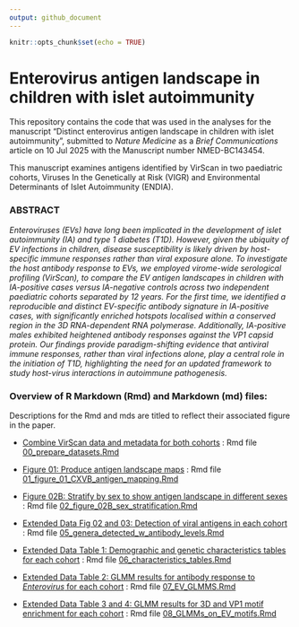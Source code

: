 ```yaml
---
output: github_document
---
```


```r
knitr::opts_chunk$set(echo = TRUE)
```

# Enterovirus antigen landscape in children with islet autoimmunity

This repository contains the code that was used in the analyses for the manuscript "Distinct enterovirus antigen landscape in children with islet autoimmunity", submitted to *Nature Medicine* as a *Brief Communications* article on 10 Jul 2025 with the Manuscript number NMED-BC143454. 

This manuscript examines antigens identified by VirScan in two paediatric cohorts, Viruses In the Genetically at Risk (VIGR) and Environmental Determinants of Islet Autoimmunity (ENDIA).

### ABSTRACT

<i>
Enteroviruses (EVs) have long been implicated in the development of islet autoimmunity (IA) and type 1 diabetes (T1D). However, given the ubiquity of EV infections in children, disease susceptibility is likely driven by host-specific immune responses rather than viral exposure alone. To investigate the host antibody response to EVs, we employed virome-wide serological profiling (VirScan), to compare the EV antigen landscapes in children with IA-positive cases versus IA-negative controls across two independent paediatric cohorts separated by 12 years. For the first time, we identified a reproducible and distinct EV-specific antibody signature in IA-positive cases, with significantly enriched hotspots localised within a conserved region in the 3D  RNA-dependent RNA polymerase. Additionally, IA-positive males exhibited heightened antibody responses against the VP1 capsid protein. Our findings provide paradigm-shifting evidence that antiviral immune responses, rather than viral infections alone, play a central role in the initiation of T1D, highlighting the need for an updated framework to study host-virus interactions in autoimmune pathogenesis. </i>

### Overview of R Markdown (Rmd) and Markdown (md) files:

Descriptions for the Rmd and mds are titled to reflect their associated figure in the paper.

-   [Combine VirScan data and metadata for both cohorts](00_prepare_datasets.md) : Rmd file
    [00_prepare_datasets.Rmd](00_prepare_datasets.Rmd)

-   [Figure 01: Produce antigen landscape maps](01_figure_01_CXVB_antigen_mapping.md) : Rmd file
    [01_figure_01_CXVB_antigen_mapping.Rmd](01_figure_01_CXVB_antigen_mapping.Rmd)

-   [Figure 02B: Stratify by sex to show antigen landscape in different sexes](02_figure_02B_sex_stratification.md) : Rmd file
    [02_figure_02B_sex_stratification.Rmd](02_figure_02B_sex_stratification.Rmd)
    
-   [Extended Data Fig 02 and 03: Detection of viral antigens in each cohort ](05_genera_detected_w_antibody_levels.md) : Rmd file
    [05_genera_detected_w_antibody_levels.Rmd](05_genera_detected_w_antibody_levels.Rmd)
    
-   [Extended Data Table 1: Demographic and genetic characteristics tables for each cohort ](06_characteristics_tables.md) : Rmd file
    [06_characteristics_tables.Rmd](06_characteristics_tables.Rmd)
    
-   [Extended Data Table 2: GLMM results for antibody response to *Enterovirus* for each cohort ](07_EV_GLMMS.md) : Rmd file
    [07_EV_GLMMS.Rmd](07_EV_GLMMS.Rmd)
    
-   [Extended Data Table 3 and 4: GLMM results for 3D and VP1 motif enrichment for each cohort ](08_GLMMs_on_EV_motifs.md) : Rmd file
    [08_GLMMs_on_EV_motifs.Rmd](08_GLMMs_on_EV_motifs.Rmd)
    
    